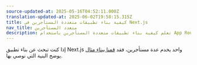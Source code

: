 ```yaml
---
source-updated-at: 2025-05-16T04:52:11.000Z
translation-updated-at: 2025-06-02T19:58:15.315Z
title: كيفية بناء تطبيقات متعددة المستأجرين في Next.js
nav_title: متعدد المستأجرين
description: تعلم كيفية بناء تطبيقات متعددة المستأجرين باستخدام App Router.
---
```


إذا كنت تبحث عن بناء تطبيق Next.js واحد يخدم عدة مستأجرين، فقد [قمنا ببناء مثال](https://vercel.com/templates/next.js/platforms-starter-kit) يوضح البنية التي نوصي بها.